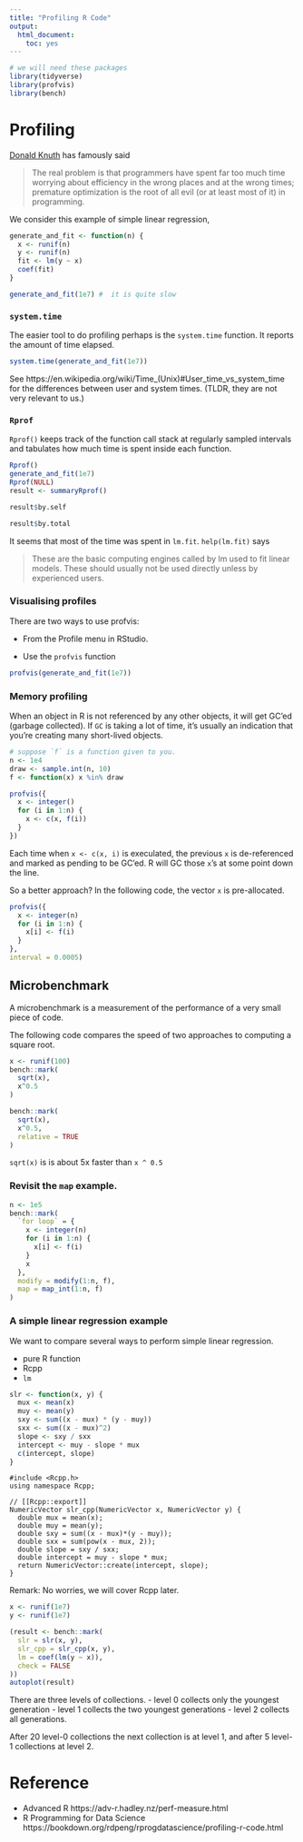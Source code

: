 ```yaml
---
title: "Profiling R Code"
output: 
  html_document: 
    toc: yes
---
```


```r
# we will need these packages
library(tidyverse)
library(profvis)
library(bench)
```


# Profiling

[Donald Knuth](https://en.wikipedia.org/wiki/Donald_Knuth) has famously said

> The real problem is that programmers have spent far too much time worrying about efficiency in the wrong places and at the wrong times; premature optimization is the root of all evil (or at least most of it) in programming.

We consider this example of simple linear regression,

```r
generate_and_fit <- function(n) {
  x <- runif(n)
  y <- runif(n)
  fit <- lm(y ~ x)
  coef(fit)
}
```

```r
generate_and_fit(1e7) #  it is quite slow
```

### `system.time`

The easier tool to do profiling perhaps is the `system.time` function. It reports the amount of time elapsed.

```r
system.time(generate_and_fit(1e7))
```

See https://en.wikipedia.org/wiki/Time_(Unix)#User_time_vs_system_time for the differences between user and system times. (TLDR, they are not very relevant to us.)

### `Rprof`

`Rprof()` keeps track of the function call stack at regularly sampled intervals and tabulates how much time is spent inside each function.

```r
Rprof()
generate_and_fit(1e7)
Rprof(NULL)
result <- summaryRprof()
```

```r
result$by.self
```

```r
result$by.total
```
It seems that most of the time was spent in `lm.fit`. `help(lm.fit)` says

> These are the basic computing engines called by lm used to fit linear models. These should usually not be used directly unless by experienced users. 


### Visualising profiles


There are two ways to use profvis:

- From the Profile menu in RStudio.

- Use the `profvis` function

```r
profvis(generate_and_fit(1e7))
```


### Memory profiling

When an object in R is not referenced by any other objects, it will get GC'ed (garbage collected). If `GC` is taking a lot of time, it’s usually an indication that you’re creating many short-lived objects.

```r
# suppose `f` is a function given to you.
n <- 1e4
draw <- sample.int(n, 10)
f <- function(x) x %in% draw
```

```r
profvis({
  x <- integer()
  for (i in 1:n) {
    x <- c(x, f(i))
  }
})
```
Each time when `x <- c(x, i)` is execulated, the previous `x` is de-referenced and marked as pending to be GC'ed. R will GC those `x`'s at some point down the line.


So a better approach? In the following code, the vector `x` is pre-allocated.

```r
profvis({
  x <- integer(n)
  for (i in 1:n) {
    x[i] <- f(i)
  }
}, 
interval = 0.0005)
```


## Microbenchmark

A microbenchmark is a measurement of the performance of a very small piece of code.

The following code compares the speed of two approaches to computing a square root.

```r
x <- runif(100)
bench::mark(
  sqrt(x),
  x^0.5
)
```
```r
bench::mark(
  sqrt(x),
  x^0.5,
  relative = TRUE
)
```

`sqrt(x)` is is about 5x faster than `x ^ 0.5`


### Revisit the `map` example.

```r
n <- 1e5
bench::mark(
  `for loop` = {
    x <- integer(n)
    for (i in 1:n) {
      x[i] <- f(i)
    }
    x
  },
  modify = modify(1:n, f),
  map = map_int(1:n, f)
)
```


### A simple linear regression example

We want to compare several ways to perform simple linear regression.

- pure R function
- Rcpp
- `lm`

```r
slr <- function(x, y) {
  mux <- mean(x)
  muy <- mean(y)
  sxy <- sum((x - mux) * (y - muy))
  sxx <- sum((x - mux)^2)
  slope <- sxy / sxx
  intercept <- muy - slope * mux
  c(intercept, slope)
}
```

```Rcpp
#include <Rcpp.h>
using namespace Rcpp;

// [[Rcpp::export]]
NumericVector slr_cpp(NumericVector x, NumericVector y) {
  double mux = mean(x);
  double muy = mean(y);
  double sxy = sum((x - mux)*(y - muy));
  double sxx = sum(pow(x - mux, 2));
  double slope = sxy / sxx;
  double intercept = muy - slope * mux;
  return NumericVector::create(intercept, slope);
}
```
Remark: No worries, we will cover Rcpp later.


```r
x <- runif(1e7)
y <- runif(1e7)

(result <- bench::mark(
  slr = slr(x, y),
  slr_cpp = slr_cpp(x, y),
  lm = coef(lm(y ~ x)),
  check = FALSE
))
autoplot(result)
```


There are three levels of collections. 
- level 0 collects only the youngest generation
- level 1 collects the two youngest generations
- level 2 collects all generations.

After 20 level-0 collections the next collection is at level 1, and after 5 level-1 collections at level 2.



# Reference

- Advanced R https://adv-r.hadley.nz/perf-measure.html
- R Programming for Data Science https://bookdown.org/rdpeng/rprogdatascience/profiling-r-code.html


